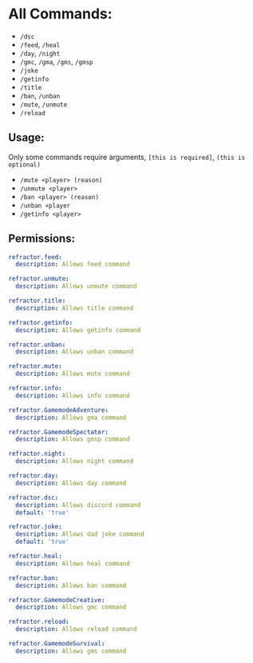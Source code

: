 # All Commands:



- `/dsc`
- `/feed`, `/heal`
- `/day`, `/night`
- `/gmc`, `/gma`, `/gms`, `/gmsp`
- `/joke`
- `/getinfo`
- `/title`
- `/ban`, `/unban`
- `/mute`, `/unmute`
- `/reload`

## Usage:
Only some commands require arguments, `[this is required]`, `(this is optional)`

- `/mute <player> (reason)`   
- `/unmute <player>`
- `/ban <player> (reason)`
- `/unban <player`
- `/getinfo <player>`





## Permissions:

```yaml
refractor.feed:
  description: Allows feed command

refractor.unmute:
  description: Allows unmute command

refractor.title:
  description: Allows title command

refractor.getinfo:
  description: Allows getinfo command

refractor.unban:
  description: Allows unban command

refractor.mute:
  description: Allows mute command

refractor.info:
  description: Allows info command

refractor.GamemodeAdventure:
  description: Allows gma command

refractor.GamemodeSpectator:
  description: Allows gmsp command

refractor.night:
  description: Allows night command

refractor.day:
  description: Allows day command

refractor.dsc:
  description: Allows discord command
  default: 'true'

refractor.joke:
  description: Allows dad joke command
  default: 'true'

refractor.heal:
  description: Allows heal command

refractor.ban:
  description: Allows ban command

refractor.GamemodeCreative:
  description: Allows gmc command

refractor.reload:
  description: Allows reload command

refractor.GamemodeSurvival:
  description: Allows gms command

```
